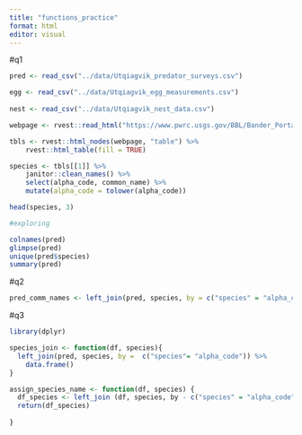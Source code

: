 ```yaml
---
title: "functions_practice"
format: html
editor: visual
---
```


#q1

```r

pred <- read_csv("../data/Utqiagvik_predator_surveys.csv")

egg <- read_csv("../data/Utqiagvik_egg_measurements.csv")
  
nest <- read_csv("../data/Utqiagvik_nest_data.csv")
```

```r
webpage <- rvest::read_html("https://www.pwrc.usgs.gov/BBL/Bander_Portal/login/speclist.php")

tbls <- rvest::html_nodes(webpage, "table") %>% 
    rvest::html_table(fill = TRUE)

species <- tbls[[1]] %>% 
    janitor::clean_names() %>% 
    select(alpha_code, common_name) %>% 
    mutate(alpha_code = tolower(alpha_code))

head(species, 3)
```



```r
#exploring

colnames(pred)
glimpse(pred)
unique(pred$species)
summary(pred)

```

#q2

```r

pred_comm_names <- left_join(pred, species, by = c("species" = "alpha_code"))

```

#q3

```r
library(dplyr)

species_join <- function(df, species){
  left_join(pred, species, by =  c("species"= "alpha_code")) %>% 
    data.frame()
}

```



```r
assign_species_name <- function(df, species) {
  df_species <- left_join (df, species, by - c("species" = "alpha_code"))
  return(df_species)
  
}

```

```r


```

